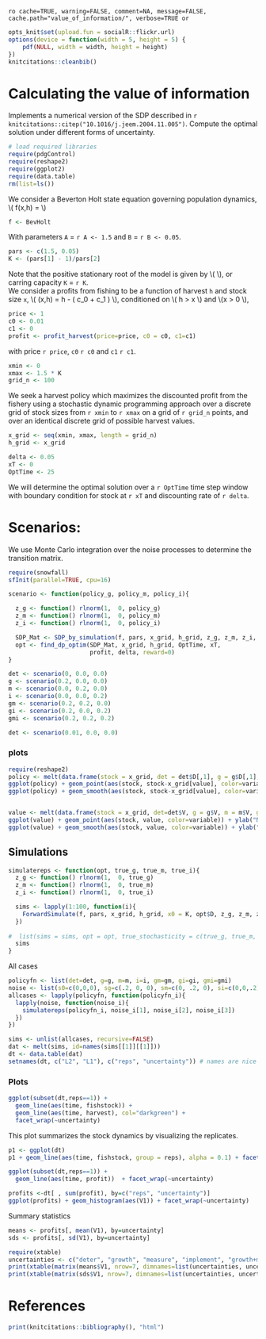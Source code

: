 `ro cache=TRUE, warning=FALSE, comment=NA, message=FALSE, cache.path="value_of_information/", verbose=TRUE or`

``` r
opts_knit$set(upload.fun = socialR::flickr.url)
options(device = function(width = 5, height = 5) {
    pdf(NULL, width = width, height = height)
})
knitcitations::cleanbib()
````



# Calculating the value of information

 Implements a numerical version of the SDP described in `r knitcitations::citep("10.1016/j.jeem.2004.11.005")`.
 Compute the optimal solution under different forms of uncertainty.   

``` r
# load required libraries
require(pdgControl)
require(reshape2)
require(ggplot2)
require(data.table)
rm(list=ls())
````

We consider a Beverton Holt state equation governing population dynamics, \\( f(x,h) = \frac{A x}{1 + B x} \\)

``` r
f <- BevHolt
````


With parameters `A` = `r A <- 1.5` and `B` = `r B <- 0.05`.

``` r
pars <- c(1.5, 0.05)
K <- (pars[1] - 1)/pars[2]
````

Note that the positive stationary root of the model is given by \\( \frac{A-1}{B} \\), or carring capacity `K` = `r K`.  
We consider a profits from fishing to be a function of harvest `h` and stock size `x`,  \\( \Pi(x,h) = h - \left( c_0  + c_1 \frac{h}{x} \right) \frac{h}{x} \\), conditioned on \\( h > x \\) and \\(x > 0 \\),

``` r
price <- 1
c0 <- 0.01
c1 <- 0
profit <- profit_harvest(price=price, c0 = c0, c1=c1) 
````

with price `r price`, `c0` `r c0` and `c1` `r c1`. 


``` r
xmin <- 0
xmax <- 1.5 * K
grid_n <- 100
````

We seek a harvest policy which maximizes the discounted profit from the fishery using a stochastic dynamic programming approach over a discrete grid of stock sizes from `r xmin` to `r xmax` on a grid of `r grid_n` points, and over an identical discrete grid of possible harvest values.  


``` r
x_grid <- seq(xmin, xmax, length = grid_n)  
h_grid <- x_grid  
````


``` r
delta <- 0.05
xT <- 0
OptTime <- 25
````

We will determine the optimal solution over a `r OptTime` time step window with boundary condition for stock at `r xT` and discounting rate of `r delta`.  

# Scenarios: 

We use Monte Carlo integration over the noise processes to determine the transition matrix.  

``` r
require(snowfall)
sfInit(parallel=TRUE, cpu=16)
````


``` r
scenario <- function(policy_g, policy_m, policy_i){ 

  z_g <- function() rlnorm(1,  0, policy_g) 
  z_m <- function() rlnorm(1,  0, policy_m) 
  z_i <- function() rlnorm(1,  0, policy_i) 

  SDP_Mat <- SDP_by_simulation(f, pars, x_grid, h_grid, z_g, z_m, z_i, reps=2e4)
  opt <- find_dp_optim(SDP_Mat, x_grid, h_grid, OptTime, xT, 
                       profit, delta, reward=0)
}
````

``` r
det <- scenario(0, 0.0, 0.0)
g <- scenario(0.2, 0.0, 0.0)
m <- scenario(0.0, 0.2, 0.0)
i <- scenario(0.0, 0.0, 0.2)
gm <- scenario(0.2, 0.2, 0.0)
gi <- scenario(0.2, 0.0, 0.2)
gmi <- scenario(0.2, 0.2, 0.2)
````

``` r
det <- scenario(0.01, 0.0, 0.0)
````

### plots

``` r
require(reshape2)
policy <- melt(data.frame(stock = x_grid, det = det$D[,1], g = g$D[,1], m = m$D[,1], gm = gm$D[,1], gi = gi$D[,1], gmi = gmi$D[,1]), id = "stock")
ggplot(policy) + geom_point(aes(stock, stock-x_grid[value], color=variable)) + ylab("escapement") 
ggplot(policy) + geom_smooth(aes(stock, stock-x_grid[value], color=variable))+ ylab("escapement") 


value <- melt(data.frame(stock = x_grid, det=det$V, g = g$V, m = m$V, gm = gm$V, gi = gi$V, gmi = gmi$V), id = "stock")
ggplot(value) + geom_point(aes(stock, value, color=variable)) + ylab("Net Present Value")
ggplot(value) + geom_smooth(aes(stock, value, color=variable)) + ylab("Net Present Value")
````

## Simulations

``` r
simulatereps <- function(opt, true_g, true_m, true_i){
  z_g <- function() rlnorm(1,  0, true_g) 
  z_m <- function() rlnorm(1,  0, true_m) 
  z_i <- function() rlnorm(1,  0, true_i) 

  sims <- lapply(1:100, function(i){
    ForwardSimulate(f, pars, x_grid, h_grid, x0 = K, opt$D, z_g, z_m, z_i, profit)
  })
  
#  list(sims = sims, opt = opt, true_stochasticity = c(true_g, true_m, true_i))
  sims
}
````


All cases

``` r
policyfn <- list(det=det, g=g, m=m, i=i, gm=gm, gi=gi, gmi=gmi)
noise <- list(s0=c(0,0,0), sg=c(.2, 0, 0), sm=c(0, .2, 0), si=c(0,0,.2), sgm=c(.2, .2, 0), sgi=c(.2, 0, .2), sgmi=c(.2, .2, .2)) 
allcases <- lapply(policyfn, function(policyfn_i){
  lapply(noise, function(noise_i){
    simulatereps(policyfn_i, noise_i[1], noise_i[2], noise_i[3])
  })
})
````

``` r
sims <- unlist(allcases, recursive=FALSE)
dat <- melt(sims, id=names(sims[[1]][[1]]))  
dt <- data.table(dat)
setnames(dt, c("L2", "L1"), c("reps", "uncertainty")) # names are nice
````


### Plots 


``` r
ggplot(subset(dt,reps==1)) +
  geom_line(aes(time, fishstock)) +
  geom_line(aes(time, harvest), col="darkgreen") + 
  facet_wrap(~uncertainty) 
````

This plot summarizes the stock dynamics by visualizing the replicates.

``` r
p1 <- ggplot(dt) 
p1 + geom_line(aes(time, fishstock, group = reps), alpha = 0.1) + facet_wrap(~uncertainty)
````

``` r
ggplot(subset(dt,reps==1)) +
  geom_line(aes(time, profit))  + facet_wrap(~uncertainty)

````


``` r
profits <-dt[ , sum(profit), by=c("reps", "uncertainty")] 
ggplot(profits) + geom_histogram(aes(V1)) + facet_wrap(~uncertainty)
````

Summary statistics 

``` r
means <- profits[, mean(V1), by=uncertainty]
sds <- profits[, sd(V1), by=uncertainty]
````

``` r
require(xtable)
uncertainties <- c("deter", "growth", "measure", "implement", "growth+measure", "growth+implement", "all")
print(xtable(matrix(means$V1, nrow=7, dimnames=list(uncertainties, uncertainties))), type="html")
print(xtable(matrix(sds$V1, nrow=7, dimnames=list(uncertainties, uncertainties))), type="html")
````



# References

``` r
print(knitcitations::bibliography(), "html")
````
